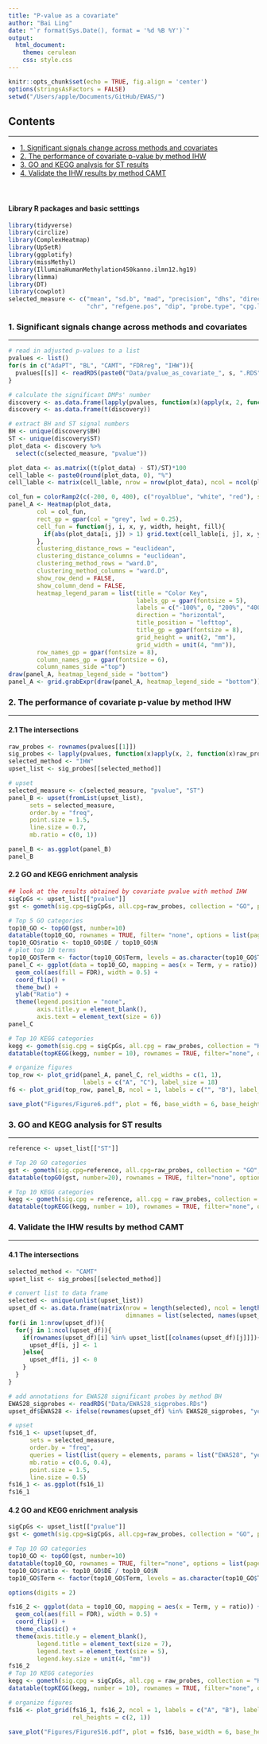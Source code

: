 ```yaml
---
title: "P-value as a covariate"
author: "Bai Ling"
date: "`r format(Sys.Date(), format = '%d %B %Y')`"
output: 
  html_document:
    theme: cerulean
    css: style.css
---
```


```r
knitr::opts_chunk$set(echo = TRUE, fig.align = 'center')
options(stringsAsFactors = FALSE)
setwd("/Users/apple/Documents/GitHub/EWAS/")
```
## Contents
***
- [1. Significant signals change across methods and covariates](#heatmap)
- [2. The performance of covariate p-value by method IHW](#IHW)
- [3. GO and KEGG analysis for ST results](#ST)
- [4. Validate the IHW results by method CAMT](#CAMT)
<br>
<br>
<br>

#### Library R packages and basic setttings
```r
library(tidyverse)
library(circlize)
library(ComplexHeatmap)
library(UpSetR)
library(ggplotify)
library(missMethyl)
library(IlluminaHumanMethylation450kanno.ilmn12.hg19)
library(limma)
library(DT)
library(cowplot)
selected_measure <- c("mean", "sd.b", "mad", "precision", "dhs", "direction",
                      "chr", "refgene.pos", "dip", "probe.type", "cpg.loc", "sd.m")

```


### 1. Significant signals change across methods and covariates {#heatmap}
***
```r
# read in adjusted p-values to a list
pvalues <- list()
for(s in c("AdaPT", "BL", "CAMT", "FDRreg", "IHW")){
  pvalues[[s]] <- readRDS(paste0("Data/pvalue_as_covariate_", s, ".RDS"))
}

# calculate the significant DMPs' number
discovery <- as.data.frame(lapply(pvalues, function(x)(apply(x, 2, function(x)sum(x < 0.05)))))
discovery <- as.data.frame(t(discovery))

# extract BH and ST signal numbers
BH <- unique(discovery$BH)
ST <- unique(discovery$ST)
plot_data <- discovery %>%
  select(c(selected_measure, "pvalue"))

plot_data <- as.matrix((t(plot_data) - ST)/ST)*100
cell_lable <- paste0(round(plot_data, 0), "%")
cell_lable <- matrix(cell_lable, nrow = nrow(plot_data), ncol = ncol(plot_data))

col_fun = colorRamp2(c(-200, 0, 400), c("royalblue", "white", "red"), space = "RGB")
panel_A <- Heatmap(plot_data,
        col = col_fun,
        rect_gp = gpar(col = "grey", lwd = 0.25),
        cell_fun = function(j, i, x, y, width, height, fill){
          if(abs(plot_data[i, j]) > 1) grid.text(cell_lable[i, j], x, y, gp = gpar(fontsize = 6))
        },
        clustering_distance_rows = "euclidean",
        clustering_distance_columns = "euclidean",
        clustering_method_rows = "ward.D",
        clustering_method_columns = "ward.D",
        show_row_dend = FALSE,
        show_column_dend = FALSE,
        heatmap_legend_param = list(title = "Color Key",
                                    labels_gp = gpar(fontsize = 5),
                                    labels = c("-100%", 0, "200%", "400%"),
                                    direction = "horizontal",
                                    title_position = "lefttop",
                                    title_gp = gpar(fontsize = 8),
                                    grid_height = unit(2, "mm"),
                                    grid_width = unit(4, "mm")),
        row_names_gp = gpar(fontsize = 8),
        column_names_gp = gpar(fontsize = 6),
        column_names_side ="top")
draw(panel_A, heatmap_legend_side = "bottom")
panel_A <- grid.grabExpr(draw(panel_A, heatmap_legend_side = "bottom"))
```

### 2. The performance of covariate p-value by method IHW {#IHW}
***
#### 2.1 The intersections
```r
raw_probes <- rownames(pvalues[[1]])
sig_probes <- lapply(pvalues, function(x)apply(x, 2, function(x)raw_probes[x < 0.05]))
selected_method <- "IHW"
upset_list <- sig_probes[[selected_method]]

# upset
selected_measure <- c(selected_measure, "pvalue", "ST")
panel_B <- upset(fromList(upset_list),
      sets = selected_measure, 
      order.by = "freq",
      point.size = 1.5,
      line.size = 0.7, 
      mb.ratio = c(0, 1))

panel_B <- as.ggplot(panel_B)
panel_B
```

#### 2.2 GO and KEGG enrichment analysis
```r
## look at the results obtained by covariate pvalue with method IHW
sigCpGs <- upset_list[["pvalue"]]
gst <- gometh(sig.cpg=sigCpGs, all.cpg=raw_probes, collection = "GO", prior.prob = TRUE, array.type = "450K", plot.bias = FALSE)

# Top 5 GO categories
top10_GO <- topGO(gst, number=10)
datatable(top10_GO, rownames = TRUE, filter= "none", options = list(pageLength = 5, scrollX=T))
top10_GO$ratio <- top10_GO$DE / top10_GO$N
# plot top 10 terms
top10_GO$Term <- factor(top10_GO$Term, levels = as.character(top10_GO$Term[10:1]))
panel_C <- ggplot(data = top10_GO, mapping = aes(x = Term, y = ratio)) + 
  geom_col(aes(fill = FDR), width = 0.5) + 
  coord_flip() + 
  theme_bw() + 
  ylab("Ratio") +
  theme(legend.position = "none", 
        axis.title.y = element_blank(),
        axis.text = element_text(size = 6))
panel_C

# Top 10 KEGG categories
kegg <- gometh(sig.cpg = sigCpGs, all.cpg = raw_probes, collection = "KEGG", prior.prob=TRUE)
datatable(topKEGG(kegg, number = 10), rownames = TRUE, filter="none", options = list(pageLength = 5, scrollX=T))
```

```r
# organize figures
top_row <- plot_grid(panel_A, panel_C, rel_widths = c(1, 1), 
                     labels = c("A", "C"), label_size = 18)
f6 <- plot_grid(top_row, panel_B, ncol = 1, labels = c("", "B"), label_size = 18)
```

```r
save_plot("Figures/Figure6.pdf", plot = f6, base_width = 6, base_height = 6)
```

### 3. GO and KEGG analysis for ST results {#ST}
***
```r
reference <- upset_list[["ST"]]

# Top 20 GO categories
gst <- gometh(sig.cpg=reference, all.cpg=raw_probes, collection = "GO", prior.prob = TRUE, array.type = "450K", plot.bias = FALSE)
datatable(topGO(gst, number=20), rownames = TRUE, filter="none", options = list(pageLength = 5, scrollX=T))

# Top 10 KEGG categories
kegg <- gometh(sig.cpg = reference, all.cpg = raw_probes, collection = "KEGG", prior.prob=TRUE)
datatable(topKEGG(kegg, number = 10), rownames = TRUE, filter="none", options = list(pageLength = 5, scrollX=T))
```

### 4. Validate the IHW results by method CAMT {#CAMT}
***
#### 4.1 The intersections
```r
selected_method <- "CAMT"
upset_list <- sig_probes[[selected_method]]

# convert list to data frame
selected <- unique(unlist(upset_list))
upset_df <- as.data.frame(matrix(nrow = length(selected), ncol = length(upset_list),
                                 dimnames = list(selected, names(upset_list))))
for(i in 1:nrow(upset_df)){
  for(j in 1:ncol(upset_df)){
    if(rownames(upset_df)[i] %in% upset_list[[colnames(upset_df)[j]]]){
      upset_df[i, j] <- 1
    }else{
      upset_df[i, j] <- 0
    }
  }
}

# add annotations for EWAS28 significant probes by method BH
EWAS28_sigprobes <- readRDS("Data/EWAS28_sigprobes.RDs")
upset_df$EWAS28 <- ifelse(rownames(upset_df) %in% EWAS28_sigprobes, "yes", "no")

# upset
fs16_1 <- upset(upset_df,
      sets = selected_measure, 
      order.by = "freq",
      queries = list(list(query = elements, params = list("EWAS28", "yes"), color = "red", active = TRUE)),
      mb.ratio = c(0.6, 0.4),
      point.size = 1.5,
      line.size = 0.5)
fs16_1 <- as.ggplot(fs16_1)
fs16_1
```

#### 4.2 GO and KEGG enrichment analysis
```r
sigCpGs <- upset_list[["pvalue"]]
gst <- gometh(sig.cpg=sigCpGs, all.cpg=raw_probes, collection = "GO", prior.prob = TRUE, array.type = "450K", plot.bias = FALSE)

# Top 10 GO categories
top10_GO <- topGO(gst, number=10)
datatable(top10_GO, rownames = TRUE, filter="none", options = list(pageLength = 5, scrollX=T))
top10_GO$ratio <- top10_GO$DE / top10_GO$N
top10_GO$Term <- factor(top10_GO$Term, levels = as.character(top10_GO$Term[10:1]))

options(digits = 2)

fs16_2 <- ggplot(data = top10_GO, mapping = aes(x = Term, y = ratio)) + 
  geom_col(aes(fill = FDR), width = 0.5) + 
  coord_flip() + 
  theme_classic() +
  theme(axis.title.y = element_blank(),
        legend.title = element_text(size = 7),
        legend.text = element_text(size = 5),
        legend.key.size = unit(4, "mm"))
fs16_2
# Top 10 KEGG categories
kegg <- gometh(sig.cpg = sigCpGs, all.cpg = raw_probes, collection = "KEGG", prior.prob=TRUE)
datatable(topKEGG(kegg, number = 10), rownames = TRUE, filter="none", options = list(pageLength = 5, scrollX=T))
```


```r
# organize figures
fs16 <- plot_grid(fs16_1, fs16_2, ncol = 1, labels = c("A", "B"), label_size = 18,
                  rel_heights = c(2, 1))
```

```r
save_plot("Figures/FigureS16.pdf", plot = fs16, base_width = 6, base_height = 8)
```

